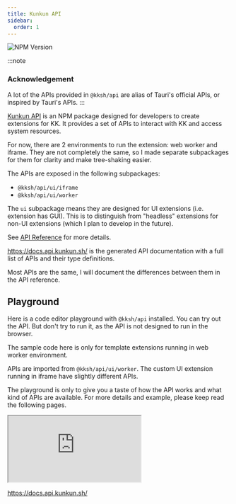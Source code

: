 ```yaml
---
title: Kunkun API
sidebar:
  order: 1
---
```


![NPM Version](https://img.shields.io/npm/v/%40kksh%2Fapi)

:::note
### Acknowledgement

A lot of the APIs provided in `@kksh/api` are alias of Tauri's official APIs, or inspired by Tauri's APIs.
:::


[Kunkun API](https://www.npmjs.com/package/@kksh/api) is an NPM package designed for developers to create extensions for KK.
It provides a set of APIs to interact with KK and access system resources.

For now, there are 2 environments to run the extension: web worker and iframe. 
They are not completely the same, so I made separate subpackages for them for clarity and make tree-shaking easier.

The APIs are exposed in the following subpackages:

- `@kksh/api/ui/iframe`
- `@kksh/api/ui/worker`

The `ui` subpackage means they are designed for UI extensions (i.e. extension has GUI). 
This is to distinguish from "headless" extensions for non-UI extensions (which I plan to develop in the future).

See [API Reference](/api-docs) for more details.

https://docs.api.kunkun.sh/ is the generated API documentation with a full list of APIs and their type definitions.

Most APIs are the same, I will document the differences between them in the API reference.

## Playground

Here is a code editor playground with `@kksh/api` installed. You can try out the API.
But don't try to run it, as the API is not designed to run in the browser.

The sample code here is only for template extensions running in web worker environment. 

APIs are imported from `@kksh/api/ui/worker`. 
The custom UI extension running in iframe have slightly different APIs.

The playground is only to give you a taste of how the API works and what kind of APIs are available.
For more details and example, please keep read the following pages.

<div class="not-content">
  <iframe
    src="https://stackblitz.com/edit/vitejs-vite-hvr3ag?embed=1&file=index.ts"
    class="w-full h-[50vh]"
  />
</div>

## API Docs

<div class="not-content">
  <iframe src="https://docs.api.kunkun.sh/" allow="fullscreen" class="w-full h-[50vh]"></iframe>
</div>

https://docs.api.kunkun.sh/



